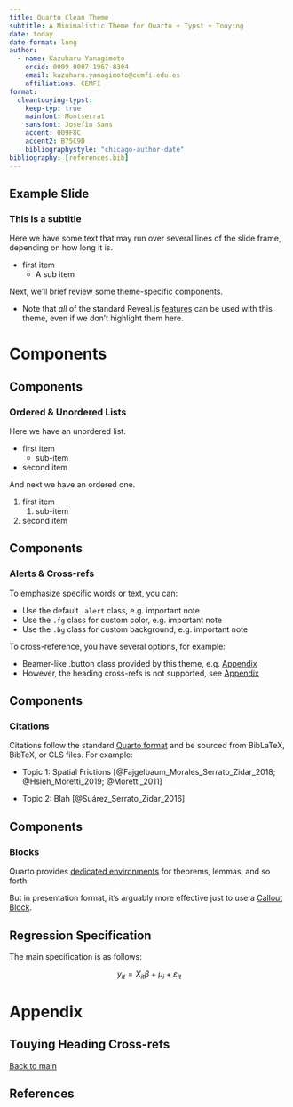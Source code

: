 ```yaml
---
title: Quarto Clean Theme
subtitle: A Minimalistic Theme for Quarto + Typst + Touying
date: today
date-format: long
author:
  - name: Kazuharu Yanagimoto
    orcid: 0009-0007-1967-8304
    email: kazuharu.yanagimoto@cemfi.edu.es
    affiliations: CEMFI
format:
  cleantouying-typst:
    keep-typ: true
    mainfont: Montserrat
    sansfont: Josefin Sans
    accent: 009F8C
    accent2: B75C9D
    bibliographystyle: "chicago-author-date"
bibliography: [references.bib]
---
```


## Example Slide

### This is a subtitle

Here we have some text that may run over several lines of the slide frame,
depending on how long it is.

- first item 
    - A sub item

Next, we'll brief review some theme-specific components.

- Note that _all_ of the standard Reveal.js
[features](https://quarto.org/docs/presentations/revealjs/)
can be used with this theme, even if we don't highlight them here.


# Components

## Components

### Ordered & Unordered Lists

Here we have an unordered list.

- first item
    - sub-item
- second item

And next we have an ordered one.

1. first item
    1. sub-item
1. second item

## Components

### Alerts & Cross-refs {#sec-crossref}

To emphasize specific words or text, you can:

- Use the default `.alert` class, e.g. [important note]{.alert}
- Use the `.fg` class for custom color, e.g. [important note]{.fg}
- Use the `.bg` class for custom background, e.g. [important note]{.bg}

To cross-reference, you have several options, for example:

- Beamer-like .button class provided by this theme, e.g. [[Appendix]{.button}](#sec-appendix)
- However, the heading cross-refs is not supported, see [Appendix](#sec-appendix)

## Components

### Citations

Citations follow the standard
[Quarto format](https://quarto.org/docs/authoring/footnotes-and-citations.html#citations)
and be sourced from BibLaTeX, BibTeX, or CLS files. For example:

 - [Topic 1:]{.alert} Spatial Frictions [@Fajgelbaum_Morales_Serrato_Zidar_2018; @Hsieh_Moretti_2019; @Moretti_2011]

- [Topic 2:]{.alert} Blah [@Suárez_Serrato_Zidar_2016]

## Components

### Blocks

Quarto provides
[dedicated environments](https://quarto.org/docs/authoring/cross-references.html#theorems-and-proofs)
for theorems, lemmas, and so forth. 

But in presentation format, it's arguably more effective just to use a
[Callout Block](https://quarto.org/docs/authoring/callouts.html).


:::{.callout-note}

## Regression Specification

The main specification is as follows:

$$
y_{it} = X_{it} \beta + \mu_i + \varepsilon_{it}
$$

:::




# Appendix

## Touying Heading Cross-refs {#sec-appendix}

[[Back to main]{.button}](#sec-crossref)

## References

::: {#refs}
:::
